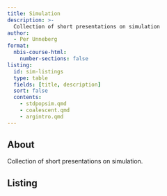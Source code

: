 ```yaml
---
title: Simulation
description: >-
  Collection of short presentations on simulation
author:
  - Per Unneberg
format:
  nbis-course-html:
    number-sections: false
listing:
  id: sim-listings
  type: table
  fields: [title, description]
  sort: false
  contents:
    - stdpopsim.qmd
    - coalescent.qmd
    - argintro.qmd
---
```


## About

Collection of short presentations on simulation.

## Listing

::: {#sim-listings}
:::
